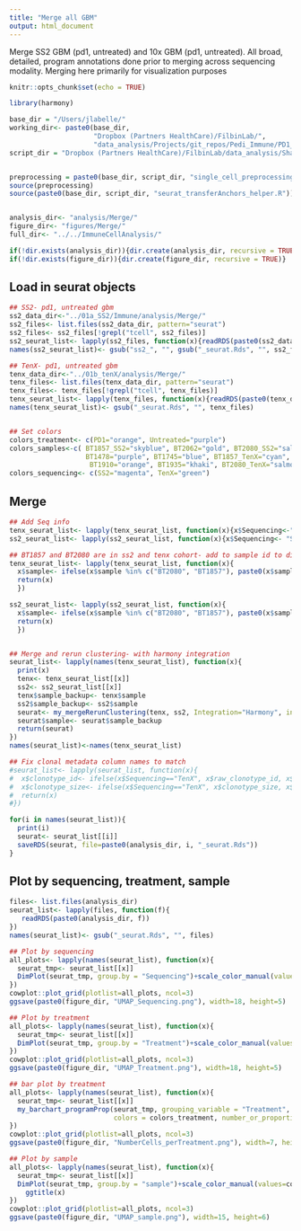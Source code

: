 ```yaml
---
title: "Merge all GBM"
output: html_document
---
```


Merge SS2 GBM (pd1, untreated) and 10x GBM (pd1, untreated). All broad, detailed, program annotations done prior to merging across sequencing modality. Merging here primarily for visualization purposes

```r
knitr::opts_chunk$set(echo = TRUE)

library(harmony)

base_dir = "/Users/jlabelle/"
working_dir<- paste0(base_dir, 
                     "Dropbox (Partners HealthCare)/FilbinLab/",
                     "data_analysis/Projects/git_repos/Pedi_Immune/PD1_Treat/02_Merge_SS2.tenX/")
script_dir = "Dropbox (Partners HealthCare)/FilbinLab/data_analysis/Shared/Scripts/"


preprocessing = paste0(base_dir, script_dir, "single_cell_preprocessing_helper_functions.R")
source(preprocessing)
source(paste0(base_dir, script_dir, "seurat_transferAnchors_helper.R"))


analysis_dir<- "analysis/Merge/"
figure_dir<- "figures/Merge/"
full_dir<- "../../ImmuneCellAnalysis/"

if(!dir.exists(analysis_dir)){dir.create(analysis_dir, recursive = TRUE)}
if(!dir.exists(figure_dir)){dir.create(figure_dir, recursive = TRUE)}

```


## Load in seurat objects
```r
## SS2- pd1, untreated gbm
ss2_data_dir<-"../01a_SS2/Immune/analysis/Merge/"
ss2_files<- list.files(ss2_data_dir, pattern="seurat")
ss2_files<- ss2_files[!grepl("tcell", ss2_files)]
ss2_seurat_list<- lapply(ss2_files, function(x){readRDS(paste0(ss2_data_dir, x))})
names(ss2_seurat_list)<- gsub("ss2_", "", gsub("_seurat.Rds", "", ss2_files))

## TenX- pd1, untreated gbm
tenx_data_dir<-"../01b_tenX/analysis/Merge/"
tenx_files<- list.files(tenx_data_dir, pattern="seurat")
tenx_files<- tenx_files[!grepl("tcell", tenx_files)]
tenx_seurat_list<- lapply(tenx_files, function(x){readRDS(paste0(tenx_data_dir, x))})
names(tenx_seurat_list)<- gsub("_seurat.Rds", "", tenx_files)


## Set colors
colors_treatment<- c(PD1="orange", Untreated="purple")
colors_samples<-c( BT1857_SS2="skyblue", BT2062="gold", BT2080_SS2="salmon",
                   BT1478="purple", BT1745="blue", BT1857_TenX="cyan",
                    BT1910="orange", BT1935="khaki", BT2080_TenX="salmon3")
colors_sequencing<- c(SS2="magenta", TenX="green")
```



## Merge 
```r
## Add Seq info
tenx_seurat_list<- lapply(tenx_seurat_list, function(x){x$Sequencing<-"TenX"; return(x)})
ss2_seurat_list<- lapply(ss2_seurat_list, function(x){x$Sequencing<- "SS2"; return(x)})

## BT1857 and BT2080 are in ss2 and tenx cohort- add to sample id to distinguish these samples
tenx_seurat_list<- lapply(tenx_seurat_list, function(x){
  x$sample<- ifelse(x$sample %in% c("BT2080", "BT1857"), paste0(x$sample, "_TenX"), x$sample)
  return(x)
  })

ss2_seurat_list<- lapply(ss2_seurat_list, function(x){
  x$sample<- ifelse(x$sample %in% c("BT2080", "BT1857"), paste0(x$sample, "_SS2"), x$sample)
  return(x)
  })


## Merge and rerun clustering- with harmony integration
seurat_list<- lapply(names(tenx_seurat_list), function(x){
  print(x)
  tenx<- tenx_seurat_list[[x]]
  ss2<- ss2_seurat_list[[x]]
  tenx$sample_backup<- tenx$sample
  ss2$sample_backup<- ss2$sample
  seurat<- my_mergeRerunClustering(tenx, ss2, Integration="Harmony", integrateBy = "Sequencing")
  seurat$sample<- seurat$sample_backup
  return(seurat)
})
names(seurat_list)<-names(tenx_seurat_list)

## Fix clonal metadata column names to match
#seurat_list<- lapply(seurat_list, function(x){
#  x$clonotype_id<- ifelse(x$Sequencing=="TenX", x$raw_clonotype_id, x$clonal_group)
#  x$clonotype_size<- ifelse(x$Sequencing=="TenX", x$clonotype_size, x$group_size)
#  return(x)
#})

for(i in names(seurat_list)){
  print(i)
  seurat<- seurat_list[[i]]
  saveRDS(seurat, file=paste0(analysis_dir, i, "_seurat.Rds"))
}
```



## Plot by sequencing, treatment, sample
```r
files<- list.files(analysis_dir)
seurat_list<- lapply(files, function(f){
   readRDS(paste0(analysis_dir, f))
})
names(seurat_list)<- gsub("_seurat.Rds", "", files)

## Plot by sequencing
all_plots<- lapply(names(seurat_list), function(x){
  seurat_tmp<- seurat_list[[x]]
  DimPlot(seurat_tmp, group.by = "Sequencing")+scale_color_manual(values=colors_sequencing)+ggtitle(x)
})
cowplot::plot_grid(plotlist=all_plots, ncol=3)
ggsave(paste0(figure_dir, "UMAP_Sequencing.png"), width=18, height=5)

## Plot by treatment
all_plots<- lapply(names(seurat_list), function(x){
  seurat_tmp<- seurat_list[[x]]
  DimPlot(seurat_tmp, group.by = "Treatment")+scale_color_manual(values=colors_treatment)+ggtitle(x)
})
cowplot::plot_grid(plotlist=all_plots, ncol=3)
ggsave(paste0(figure_dir, "UMAP_Treatment.png"), width=18, height=5)

## bar plot by treatment
all_plots<- lapply(names(seurat_list), function(x){
  seurat_tmp<- seurat_list[[x]]
  my_barchart_programProp(seurat_tmp, grouping_variable = "Treatment", coloring_variable = "Treatment", 
                          colors = colors_treatment, number_or_proportion = "number")+ggtitle(x)
})
cowplot::plot_grid(plotlist=all_plots, ncol=3)
ggsave(paste0(figure_dir, "NumberCells_perTreatment.png"), width=7, height=3)

## Plot by sample
all_plots<- lapply(names(seurat_list), function(x){
  seurat_tmp<- seurat_list[[x]]
  DimPlot(seurat_tmp, group.by = "sample")+scale_color_manual(values=colors_samples[names(colors_samples) %in% unique(seurat_tmp$sample)])+
    ggtitle(x)
})
cowplot::plot_grid(plotlist=all_plots, ncol=3)
ggsave(paste0(figure_dir, "UMAP_sample.png"), width=15, height=6)
```




